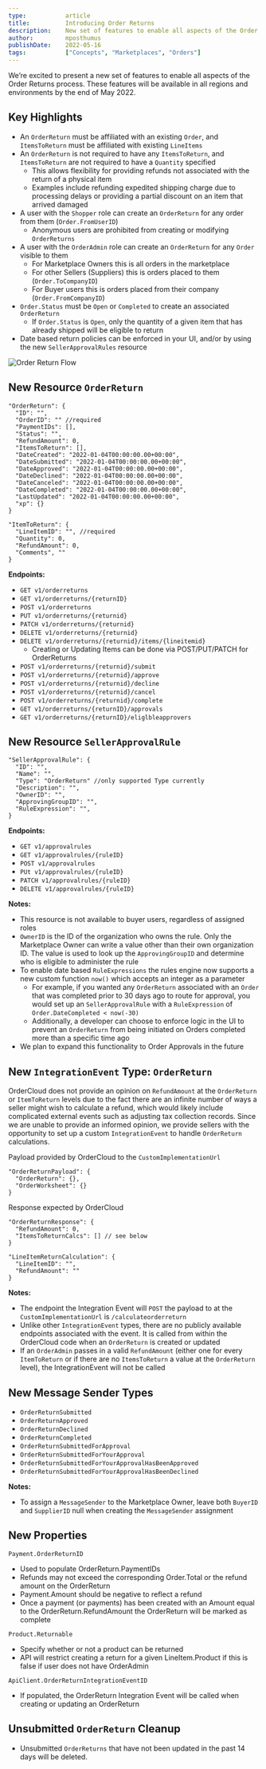 ```yaml
---
type:           article
title:          Introducing Order Returns
description:    New set of features to enable all aspects of the Order Returns process.
author:         mposthumus
publishDate:    2022-05-16    
tags:           ["Concepts", "Marketplaces", "Orders"]
---
```


We’re excited to present a new set of features to enable all aspects of the Order Returns process. These features will be available in all regions and environments by the end of May 2022.

## Key Highlights
- An `OrderReturn` must be affiliated with an existing `Order`, and `ItemsToReturn` must be affiliated with existing `LineItems`
- An `OrderReturn` is not required to have any `ItemsToReturn`, and `ItemsToReturn` are not required to have a `Quantity` specified 
   - This allows flexibility for providing refunds not associated with the return of a physical item
   - Examples include refunding expedited shipping charge due to processing delays or providing a partial discount on an item that arrived damaged 
- A user with the `Shopper` role can create an `OrderReturn` for any order from them (`Order.FromUserID`)
   - Anonymous users are prohibited from creating or modifying `OrderReturns`
- A user with the `OrderAdmin` role can create an `OrderReturn` for any `Order` visible to them
   - For Marketplace Owners this is all orders in the marketplace 
   - For other Sellers (Suppliers) this is orders placed to them (`Order.ToCompanyID`)
   - For Buyer users this is orders placed from their company (`Order.FromCompanyID`)
- `Order.Status` must be `Open` or `Completed` to create an associated `OrderReturn`
   - If `Order.Status` is `Open`, only the quantity of a given item that has already shipped will be eligible to return
- Date based return policies can be enforced in your UI, and/or by using the new `SellerApprovalRules` resource

![Order Return Flow](/images/knowledge-base/inline/order-returns/order-return-flow.png)

## New Resource `OrderReturn`
```
"OrderReturn": {
  "ID": "",
  "OrderID": "" //required
  "PaymentIDs": [],
  "Status": "",
  "RefundAmount": 0,
  "ItemsToReturn": [],
  "DateCreated": "2022-01-04T00:00:00.00+00:00",
  "DateSubmitted": "2022-01-04T00:00:00.00+00:00",
  "DateApproved": "2022-01-04T00:00:00.00+00:00",
  "DateDeclined": "2022-01-04T00:00:00.00+00:00",
  "DateCanceled": "2022-01-04T00:00:00.00+00:00",
  "DateCompleted": "2022-01-04T00:00:00.00+00:00",
  "LastUpdated": "2022-01-04T00:00:00.00+00:00",
  "xp": {}
}

"ItemToReturn": {
  "LineItemID": "", //required
  "Quantity": 0,
  "RefundAmount": 0,
  "Comments", ""
}
```

**Endpoints:**
- `GET v1/orderreturns`
- `GET v1/orderreturns/{returnID}`
- `POST v1/orderreturns`
- `PUT v1/orderreturns/{returnid}`
- `PATCH v1/orderreturns/{returnid}`
- `DELETE v1/orderreturns/{returnid}`
- `DELETE v1/orderreturns/{returnid}/items/{lineitemid}`
   - Creating or Updating Items can be done via POST/PUT/PATCH for OrderReturns
- `POST v1/orderreturns/{returnid}/submit`
- `POST v1/orderreturns/{returnid}/approve`
- `POST v1/orderreturns/{returnid}/decline`
- `POST v1/orderreturns/{returnid}/cancel`
- `POST v1/orderreturns/{returnid}/complete`
- `GET v1/orderreturns/{returnID}/approvals`
- `GET v1/orderreturns/{returnID}/eliglbleapprovers`

## New Resource `SellerApprovalRule`
```
"SellerApprovalRule": {
  "ID": "",
  "Name": "",
  "Type": "OrderReturn" //only supported Type currently
  "Description": "",
  "OwnerID": "",
  "ApprovingGroupID": "",
  "RuleExpression": "",
}
```
**Endpoints:**
- `GET v1/approvalrules`
- `GET v1/approvalrules/{ruleID}`
- `POST v1/approvalrules`
- `PUt v1/approvalrules/{ruleID}`
- `PATCH v1/approvalrules/{ruleID}`
- `DELETE v1/approvalrules/{ruleID}`

**Notes:**
- This resource is not available to buyer users, regardless of assigned roles
- `OwnerID` is the ID of the organization who owns the rule. Only the Marketplace Owner can write a value other than their own organization ID. The value is used to look up the `ApprovingGroupID` and determine who is eligible to administer the rule
- To enable date based `RuleExpressions` the rules engine now supports a new custom function `now()` which accepts an integer as a parameter
   - For example, if you wanted any `OrderReturn` associated with an `Order` that was completed prior to 30 days ago to route for approval, you would set up an `SellerApprovalRule` with a `RuleExpression` of `Order.DateCompleted < now(-30)`
   - Additionally, a developer can choose to enforce logic in the UI to prevent an `OrderReturn` from being initiated on Orders completed more than a specific time ago
- We plan to expand this functionality to Order Approvals in the future

## New `IntegrationEvent` Type: `OrderReturn`
OrderCloud does not provide an opinion on `RefundAmount` at the `OrderReturn` or `ItemToReturn` levels due to the fact there are an infinite number of ways a seller might wish to calculate a refund, which would likely include complicated external events such as adjusting tax collection records. Since we are unable to provide an informed opinion, we provide sellers with the opportunity to set up a custom `IntegrationEvent` to handle `OrderReturn` calculations.

Payload provided by OrderCloud to the `CustomImplementationUrl`
```
"OrderReturnPayload": {
  "OrderReturn": {},
  "OrderWorksheet": {}
}
```
Response expected by OrderCloud
```
"OrderReturnResponse": {
  "RefundAmount": 0,
  "ItemsToReturnCalcs": [] // see below
}

"LineItemReturnCalculation": {
  "LineItemID": "",
  "RefundAmount": ""
}
```
**Notes:**
- The endpoint the Integration Event will `POST` the payload to at the `CustomImplementationUrl` is  `/calculateorderreturn`
- Unlike other `IntegrationEvent` types, there are no publicly available endpoints associated with the event. It is called from within the OrderCloud code when an `OrderReturn` is created or updated
- If an `OrderAdmin` passes in a valid `RefundAmount` (either one for every `ItemToReturn` or if there are no `ItemsToReturn` a value at the `OrderReturn` level), the IntegrationEvent will not be called

## New Message Sender Types
- `OrderReturnSubmitted`
- `OrderReturnApproved`
- `OrderReturnDeclined`
- `OrderReturnCompleted`
- `OrderReturnSubmittedForApproval`
- `OrderReturnSubmittedForYourApproval`
- `OrderReturnSubmittedForYourApprovalHasBeenApproved`
- `OrderReturnSubmittedForYourApprovalHasBeenDeclined`

**Notes:**
- To assign a `MessageSender` to the Marketplace Owner, leave both `BuyerID` and `SupplierID` null when creating the `MessageSender` assignment

## New Properties

`Payment.OrderReturnID`
- Used to populate OrderReturn.PaymentIDs
- Refunds may not exceed the corresponding Order.Total or the refund amount on the OrderReturn
- Payment.Amount should be negative to reflect a refund
- Once a payment (or payments) has been created with an Amount equal to the OrderReturn.RefundAmount the OrderReturn will be marked as complete

`Product.Returnable`
- Specify whether or not a product can be returned
- API will restrict creating a return for a given LineItem.Product if this is false if user does not have OrderAdmin

`ApiClient.OrderReturnIntegrationEventID`
- If populated, the OrderReturn Integration Event will be called when creating or updating an OrderReturn

## Unsubmitted `OrderReturn` Cleanup
- Unsubmitted `OrderReturns` that have not been updated in the past 14 days will be deleted.
